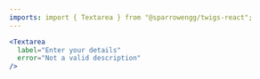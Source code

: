 ```yaml
---
imports: import { Textarea } from "@sparrowengg/twigs-react";
---
```


```jsx live play=textarea-error
<Textarea
  label="Enter your details"
  error="Not a valid description"
/>
```